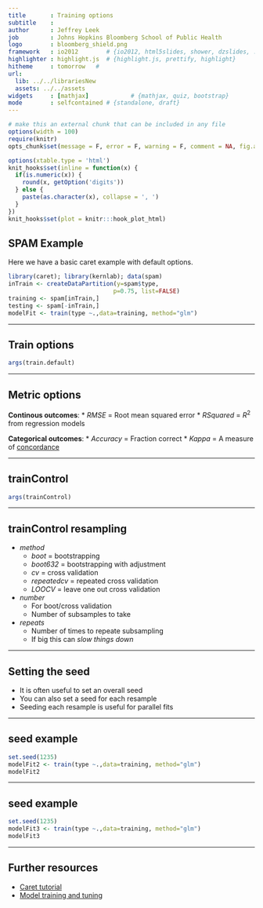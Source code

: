 ```yaml
---
title       : Training options
subtitle    : 
author      : Jeffrey Leek
job         : Johns Hopkins Bloomberg School of Public Health
logo        : bloomberg_shield.png
framework   : io2012        # {io2012, html5slides, shower, dzslides, ...}
highlighter : highlight.js  # {highlight.js, prettify, highlight}
hitheme     : tomorrow   # 
url:
  lib: ../../librariesNew
  assets: ../../assets
widgets     : [mathjax]            # {mathjax, quiz, bootstrap}
mode        : selfcontained # {standalone, draft}
---
```


```r
# make this an external chunk that can be included in any file
options(width = 100)
require(knitr)
opts_chunk$set(message = F, error = F, warning = F, comment = NA, fig.align = 'center', dpi = 100, tidy = F, cache.path = '.cache/', fig.path = 'fig_012_training/')

options(xtable.type = 'html')
knit_hooks$set(inline = function(x) {
  if(is.numeric(x)) {
    round(x, getOption('digits'))
  } else {
    paste(as.character(x), collapse = ', ')
  }
})
knit_hooks$set(plot = knitr:::hook_plot_html)
```


## SPAM Example
Here we have a basic caret example with default options.
```r
library(caret); library(kernlab); data(spam)
inTrain <- createDataPartition(y=spam$type,
                              p=0.75, list=FALSE)
training <- spam[inTrain,]
testing <- spam[-inTrain,]
modelFit <- train(type ~.,data=training, method="glm")
```

---

## Train options

```r
args(train.default)
```


---

## Metric options

__Continous outcomes__:
  * _RMSE_ = Root mean squared error
  * _RSquared_ = $R^2$ from regression models

__Categorical outcomes__:
  * _Accuracy_ = Fraction correct
  * _Kappa_ = A measure of [concordance](http://en.wikipedia.org/wiki/Cohen%27s_kappa)
  
  

--- 

## trainControl

```r
args(trainControl)
```

--- 

## trainControl resampling

* _method_
  * _boot_ = bootstrapping
  * _boot632_ = bootstrapping with adjustment
  * _cv_ = cross validation
  * _repeatedcv_ = repeated cross validation
  * _LOOCV_ = leave one out cross validation
* _number_
  * For boot/cross validation
  * Number of subsamples to take
* _repeats_
  * Number of times to repeate subsampling
  * If big this can _slow things down_


---

## Setting the seed

* It is often useful to set an overall seed
* You can also set a seed for each resample
* Seeding each resample is useful for parallel fits



--- 


## seed example

```r
set.seed(1235)
modelFit2 <- train(type ~.,data=training, method="glm")
modelFit2
```


--- 

## seed example

```r
set.seed(1235)
modelFit3 <- train(type ~.,data=training, method="glm")
modelFit3
```


--- 

## Further resources

* [Caret tutorial](http://www.edii.uclm.es/~useR-2013/Tutorials/kuhn/user_caret_2up.pdf)
* [Model training and tuning](http://caret.r-forge.r-project.org/training.html)
